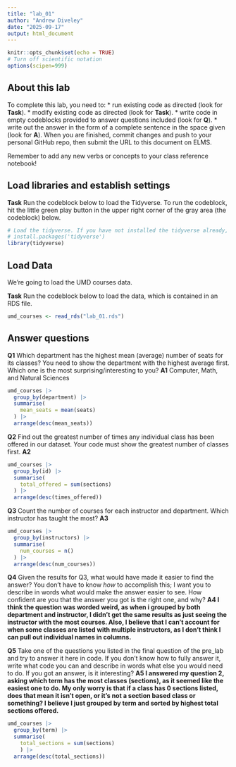 ```yaml
---
title: "lab_01"
author: "Andrew Diveley"
date: "2025-09-17"
output: html_document
---
```


```r
knitr::opts_chunk$set(echo = TRUE)
# Turn off scientific notation
options(scipen=999)
```

## About this lab

To complete this lab, you need to: \* run existing code as directed (look for **Task**). \* modify existing code as directed (look for **Task**). \* write code in empty codeblocks provided to answer questions included (look for **Q**). \* write out the answer in the form of a complete sentence in the space given (look for **A**). When you are finished, commit changes and push to your personal GitHub repo, then submit the URL to this document on ELMS.

Remember to add any new verbs or concepts to your class reference notebook!

## Load libraries and establish settings

**Task** Run the codeblock below to load the Tidyverse. To run the codeblock, hit the little green play button in the upper right corner of the gray area (the codeblock) below.

```r
# Load the tidyverse. If you have not installed the tidyverse already, remove the # from the next line and run it first.  
# install.packages('tidyverse')
library(tidyverse)
```

## Load Data

We're going to load the UMD courses data.

**Task** Run the codeblock below to load the data, which is contained in an RDS file.

```r
umd_courses <- read_rds("lab_01.rds")
```

## Answer questions

**Q1** Which department has the highest mean (average) number of seats for its classes? You need to show the department with the highest average first. Which one is the most surprising/interesting to you? **A1** Computer, Math, and Natural Sciences

```r
umd_courses |>
  group_by(department) |>
  summarise(
    mean_seats = mean(seats)
  ) |>
  arrange(desc(mean_seats))
```

**Q2** Find out the greatest number of times any individual class has been offered in our dataset. Your code must show the greatest number of classes first. **A2**

```r
umd_courses |>
  group_by(id) |>
  summarise(
    total_offered = sum(sections)
  ) |>
  arrange(desc(times_offered))
```

**Q3** Count the number of courses for each instructor and department. Which instructor has taught the most? **A3**

```r
umd_courses |>
  group_by(instructors) |>
  summarise(
    num_courses = n()
  ) |>
  arrange(desc(num_courses))
```

**Q4** Given the results for Q3, what would have made it easier to find the answer? You don't have to know *how* to accomplish this; I want you to describe in words what would make the answer easier to see. How confident are you that the answer you got is the right one, and why? **A4 I think the question was worded weird, as when i grouped by both department and instructor, I didn't get the same results as just seeing the instructor with the most courses. Also, I believe that I can't account for when some classes are listed with multiple instructors, as I don't think I can pull out individual names in columns.**

**Q5** Take one of the questions you listed in the final question of the pre_lab and try to answer it here in code. If you don't know how to fully answer it, write what code you can and describe in words what else you would need to do. If you got an answer, is it interesting? **A5 I answered my question 2, asking which term has the most classes (sections), as it seemed like the easiest one to do. My only worry is that if a class has 0 sections listed, does that mean it isn't open, or it's not a section based class or something? I believe I just grouped by term and sorted by highest total sections offered.**

```r
umd_courses |>
  group_by(term) |>
  summarise(
    total_sections = sum(sections)
    ) |>
  arrange(desc(total_sections))
```
